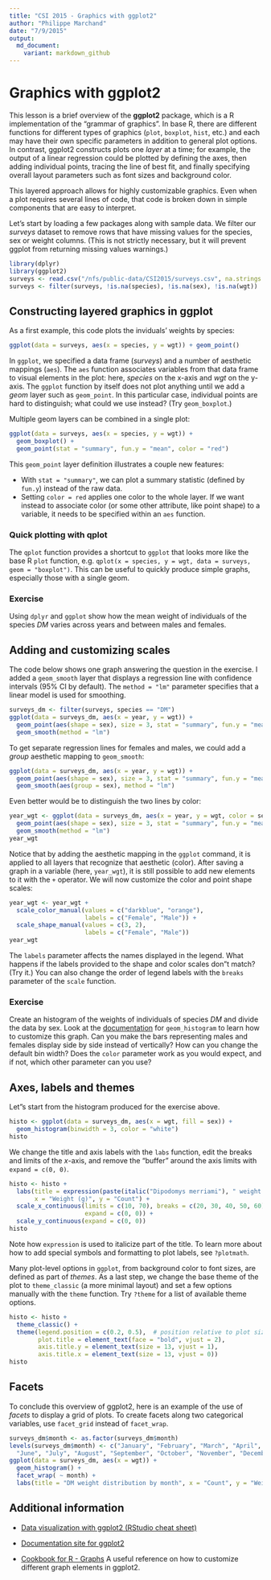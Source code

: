 ```yaml
---
title: "CSI 2015 - Graphics with ggplot2"
author: "Philippe Marchand"
date: "7/9/2015"
output: 
  md_document:
    variant: markdown_github
---
```


# Graphics with ggplot2

This lesson is a brief overview of the **ggplot2** package, which is a R implementation of the "grammar of graphics". In base R, there are different functions for different types of graphics (`plot`, `boxplot`, `hist`, etc.) and each may have their own specific parameters in addition to general plot options. In contrast, ggplot2 constructs plots one *layer* at a time; for example, the output of a linear regression could be plotted by defining the axes, then adding individual points, tracing the line of best fit, and finally specifying overall layout parameters such as font sizes and background color.

This layered approach allows for highly customizable graphics. Even when a plot requires several lines of code, that code is broken down in simple components that are easy to interpret.

Let's start by loading a few packages along with sample data. We filter our *surveys* dataset to remove rows that have missing values for the species, sex or weight columns. (This is not strictly necessary, but it will prevent ggplot from returning missing values warnings.)
```r
library(dplyr)
library(ggplot2)
surveys <- read.csv("/nfs/public-data/CSI2015/surveys.csv", na.strings = "")
surveys <- filter(surveys, !is.na(species), !is.na(sex), !is.na(wgt))
```

## Constructing layered graphics in ggplot

As a first example, this code plots the inviduals' weights by species:
```r
ggplot(data = surveys, aes(x = species, y = wgt)) + geom_point()
```

In `ggplot`, we specified a data frame (*surveys*) and a number of aesthetic mappings (`aes`). The `aes` function associates variables from that data frame to visual elements in the plot: here, *species* on the x-axis and *wgt* on the y-axis. The `ggplot` function by itself does not plot anything until we add a *geom* layer such as `geom_point`. In this particular case, individual points are hard to distinguish; what could we use instead? (Try `geom_boxplot`.)

Multiple geom layers can be combined in a single plot:
```r
ggplot(data = surveys, aes(x = species, y = wgt)) + 
  geom_boxplot() +
  geom_point(stat = "summary", fun.y = "mean", color = "red")

```

This `geom_point` layer definition illustrates a couple new features:

* With `stat = "summary"`, we can plot a summary statistic (defined by `fun.y`) instead of the raw data.
* Setting `color = red` applies one color to the whole layer. If we want instead to associate color (or some other attribute, like point shape) to a variable, it needs to be specified within an `aes` function.

### Quick plotting with qplot

The `qplot` function provides a shortcut to `ggplot` that looks more like the base R `plot` function, e.g. `qplot(x = species, y = wgt, data = surveys, geom = "boxplot")`. This can be useful to quickly produce simple graphs, especially those with a single geom.

### Exercise

Using `dplyr` and `ggplot` show how the mean weight of individuals of the species *DM* varies across years and between males and females.

## Adding and customizing scales

The code below shows one graph answering the question in the exercise. I added a `geom_smooth` layer that displays a regression line with confidence intervals (95% CI by default). The `method = "lm"` parameter specifies that a linear model is used for smoothing.
```r
surveys_dm <- filter(surveys, species == "DM")
ggplot(data = surveys_dm, aes(x = year, y = wgt)) + 
  geom_point(aes(shape = sex), size = 3, stat = "summary", fun.y = "mean") +
  geom_smooth(method = "lm")
```

To get separate regression lines for females and males, we could add a *group* aesthetic mapping to `geom_smooth`:
```r
ggplot(data = surveys_dm, aes(x = year, y = wgt)) + 
  geom_point(aes(shape = sex), size = 3, stat = "summary", fun.y = "mean") +
  geom_smooth(aes(group = sex), method = "lm")
```

Even better would be to distinguish the two lines by color:
```r
year_wgt <- ggplot(data = surveys_dm, aes(x = year, y = wgt, color = sex)) + 
  geom_point(aes(shape = sex), size = 3, stat = "summary", fun.y = "mean") +
  geom_smooth(method = "lm")
year_wgt
```

Notice that by adding the aesthetic mapping in the `ggplot` command, it is applied to all layers that recognize that aesthetic (color). After saving a graph in a variable (here, `year_wgt`), it is still possible to add new elements to it with the `+` operator. We will now customize the color and point shape scales:
```r
year_wgt <- year_wgt +
  scale_color_manual(values = c("darkblue", "orange"),
                     labels = c("Female", "Male")) +
  scale_shape_manual(values = c(3, 2),
                     labels = c("Female", "Male"))
year_wgt  
```

The `labels` parameter affects the names displayed in the legend. What happens if the labels provided to the shape and color scales don"t match? (Try it.) You can also change the order of legend labels with the `breaks` parameter of the `scale` function. 

### Exercise

Create an histogram of the weights of individuals of species *DM* and divide the data by sex. Look at the [documentation](http://docs.ggplot2.org/current/geom_histogram.html) for `geom_histogram` to learn how to customize this graph. Can you make the bars representing males and females display side by side instead of vertically? How can you change the default bin width? Does the `color` parameter work as you would expect, and if not, which other parameter can you use? 

## Axes, labels and themes

Let"s start from the histogram produced for the exercise above. 
```r
histo <- ggplot(data = surveys_dm, aes(x = wgt, fill = sex)) +
  geom_histogram(binwidth = 3, color = "white")
histo
```

We change the title and axis labels with the `labs` function, edit the breaks and limits of the *x*-axis, and remove the "buffer" around the axis limits with `expand = c(0, 0)`.
```r
histo <- histo + 
  labs(title = expression(paste(italic("Dipodomys merriami"), " weight distribution")),
       x = "Weight (g)", y = "Count") +
  scale_x_continuous(limits = c(10, 70), breaks = c(20, 30, 40, 50, 60), 
                     expand = c(0, 0)) +
  scale_y_continuous(expand = c(0, 0))
histo
```

Note how `expression` is used to italicize part of the title. To learn more about how to add special symbols and formatting to plot labels, see `?plotmath`.

Many plot-level options in `ggplot`, from background color to font sizes, are defined as part of *themes*. As a last step, we change the base theme of the plot to `theme_classic` (a more minimal layout) and set a few options manually with the `theme` function. Try `?theme` for a list of available theme options.
```r
histo <- histo +
  theme_classic() +
  theme(legend.position = c(0.2, 0.5),  # position relative to plot size (i.e. between 0 and 1)
        plot.title = element_text(face = "bold", vjust = 2),
        axis.title.y = element_text(size = 13, vjust = 1), 
        axis.title.x = element_text(size = 13, vjust = 0))
histo
```

## Facets

To conclude this overview of ggplot2, here is an example of the use of *facets* to display a grid of plots. To create facets along two categorical variables, use `facet_grid` instead of `facet_wrap`.
```r
surveys_dm$month <- as.factor(surveys_dm$month)
levels(surveys_dm$month) <- c("January", "February", "March", "April", "May",  
  "June", "July", "August", "September", "October", "November", "December")
ggplot(data = surveys_dm, aes(x = wgt)) +
  geom_histogram() +
  facet_wrap( ~ month) +
  labs(title = "DM weight distribution by month", x = "Count", y = "Weight (g)")
```

## Additional information

* [Data visualization with ggplot2 (RStudio cheat sheet)](http://www.rstudio.com/wp-content/uploads/2015/03/ggplot2-cheatsheet.pdf)

* [Documentation site for ggplot2](http://docs.ggplot2.org)

* [Cookbook for R - Graphs](http://www.cookbook-r.com/Graphs/) A useful reference on how to customize different graph elements in ggplot2. 